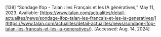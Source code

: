 \[138\]	“Sondage Ifop \- Talan : les Français et les IA génératives,” May 11, 2023\. Available: [https://www.talan.com/actualites/detail-actualites/news/sondage-ifop-talan-les-francais-et-les-ia-generatives/](https://www.talan.com/actualites/detail-actualites/news/sondage-ifop-talan-les-francais-et-les-ia-generatives/). \[Accessed: Aug. 14, 2024\]